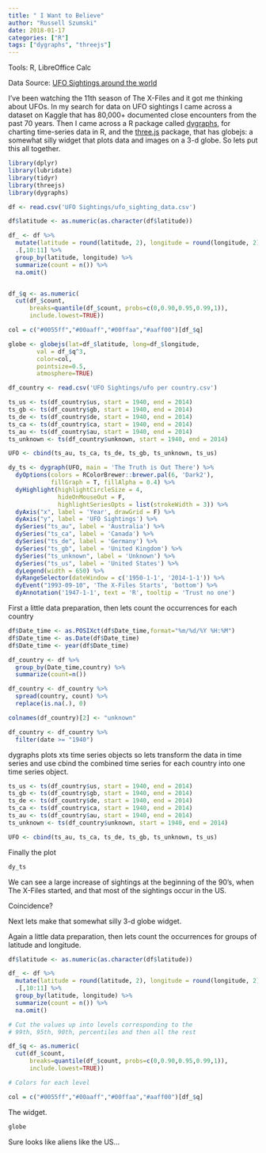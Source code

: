 ```yaml
---
title: " I Want to Believe"
author: "Russell Szumski"
date: 2018-01-17
categories: ["R"]
tags: ["dygraphs", "threejs"]
---
```


Tools: R, LibreOffice Calc

Data Source: [UFO Sightings around the world](https://www.kaggle.com/camnugent/ufo-sightings-around-the-world)

I've been watching the 11th season of The X-Files and it got me thinking about UFOs. In my search for data on UFO sightings I came across a dataset on Kaggle that has 80,000+ documented close encounters from the past 70 years. Then I came across a R package called [dygraphs](https://rstudio.github.io/dygraphs/), for charting time-series data in R, and the [three.js](https://github.com/bwlewis/rthreejs) package, that has globejs: a somewhat silly widget that plots data and images on a 3-d globe. So lets put this all together. 


```r
library(dplyr)
library(lubridate)
library(tidyr)
library(threejs)
library(dygraphs)

df <- read.csv('UFO Sightings/ufo_sighting_data.csv')

df$latitude <- as.numeric(as.character(df$latitude))

df_ <- df %>%
  mutate(latitude = round(latitude, 2), longitude = round(longitude, 2)) %>%
  .[,10:11] %>%
  group_by(latitude, longitude) %>%
  summarize(count = n()) %>%
  na.omit() 


df_$q <- as.numeric(
  cut(df_$count,
      breaks=quantile(df_$count, probs=c(0,0.90,0.95,0.99,1)),
      include.lowest=TRUE))

col = c("#0055ff","#00aaff","#00ffaa","#aaff00")[df_$q]

globe <- globejs(lat=df_$latitude, long=df_$longitude,
        val = df_$q^3,
        color=col,
        pointsize=0.5,
        atmosphere=TRUE)

df_country <- read.csv('UFO Sightings/ufo per country.csv')

ts_us <- ts(df_country$us, start = 1940, end = 2014)
ts_gb <- ts(df_country$gb, start = 1940, end = 2014)
ts_de <- ts(df_country$de, start = 1940, end = 2014)
ts_ca <- ts(df_country$ca, start = 1940, end = 2014)
ts_au <- ts(df_country$au, start = 1940, end = 2014)
ts_unknown <- ts(df_country$unknown, start = 1940, end = 2014)

UFO <- cbind(ts_au, ts_ca, ts_de, ts_gb, ts_unknown, ts_us)

dy_ts <- dygraph(UFO, main = 'The Truth is Out There') %>%
  dyOptions(colors = RColorBrewer::brewer.pal(6, 'Dark2'),
            fillGraph = T, fillAlpha = 0.4) %>%
  dyHighlight(highlightCircleSize = 4,
              hideOnMouseOut = F,
              highlightSeriesOpts = list(strokeWidth = 3)) %>%
  dyAxis("x", label = 'Year', drawGrid = F) %>%
  dyAxis("y", label = 'UFO Sightings') %>%
  dySeries("ts_au", label = 'Australia') %>%
  dySeries("ts_ca", label = 'Canada') %>%
  dySeries("ts_de", label = 'Germany') %>%
  dySeries("ts_gb", label = 'United Kingdom') %>%
  dySeries("ts_unknown", label = 'Unknown') %>%
  dySeries("ts_us", label = 'United States') %>%
  dyLegend(width = 650) %>%
  dyRangeSelector(dateWindow = c('1950-1-1', '2014-1-1')) %>%
  dyEvent("1993-09-10", 'The X-Files Starts', 'bottom') %>%
  dyAnnotation('1947-1-1', text = 'R', tooltip = 'Trust no one')

```

First a little data preparation, then lets count the occurrences for each country

```r
df$Date_time <- as.POSIXct(df$Date_time,format="%m/%d/%Y %H:%M")
df$Date_time <- as.Date(df$Date_time)
df$Date_time <- year(df$Date_time)

df_country <- df %>%
  group_by(Date_time,country) %>% 
  summarize(count=n())

df_country <- df_country %>% 
  spread(country, count) %>%
  replace(is.na(.), 0)

colnames(df_country)[2] <- "unknown"

df_country <- df_country %>%
  filter(date >= "1940")
```

dygraphs plots xts time series objects so lets transform the data in time series and use cbind the combined time series for each country into one time series object.

```r
ts_us <- ts(df_country$us, start = 1940, end = 2014)
ts_gb <- ts(df_country$gb, start = 1940, end = 2014)
ts_de <- ts(df_country$de, start = 1940, end = 2014)
ts_ca <- ts(df_country$ca, start = 1940, end = 2014)
ts_au <- ts(df_country$au, start = 1940, end = 2014)
ts_unknown <- ts(df_country$unknown, start = 1940, end = 2014)

UFO <- cbind(ts_au, ts_ca, ts_de, ts_gb, ts_unknown, ts_us)
```

Finally the plot

```r
dy_ts
```

We can see a large increase of sightings at the beginning of the 90's, when The X-Files started, and that most of the sightings occur in the US.

Coincidence?

Next lets make that somewhat silly 3-d globe widget.

Again a little data preparation, then lets count the occurrences for groups of latitude and longitude.

```r
df$latitude <- as.numeric(as.character(df$latitude))

df_ <- df %>%
  mutate(latitude = round(latitude, 2), longitude = round(longitude, 2)) %>%
  .[,10:11] %>%
  group_by(latitude, longitude) %>%
  summarize(count = n()) %>%
  na.omit() 

# Cut the values up into levels corresponding to the
# 99th, 95th, 90th, percentiles and then all the rest

df_$q <- as.numeric(
  cut(df_$count,
      breaks=quantile(df_$count, probs=c(0,0.90,0.95,0.99,1)),
      include.lowest=TRUE))

# Colors for each level

col = c("#0055ff","#00aaff","#00ffaa","#aaff00")[df_$q]
```

The widget.

```r
globe
```

Sure looks like aliens like the US...